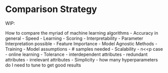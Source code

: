 # Comparison Strategy {#strategy}

WIP:

How to compare the myriad of machine learning algorithms
- Accuracy in general
- Speed
  - Learning
  - Scoring
- Interpretability
  - Parameter Interpretation possible
  - Feature Importance
  - Model Agnostic Methods
- Training
  - Model assumptions
  - # samples needed
  - Scalability
  - n<<p case
  - online learning
- Tolerance
  - interdependent attributes
  - redundant attributes
  - irrelevant attributes
- Simplicity
  - how many hyperparameters do I need to tune to get good results
